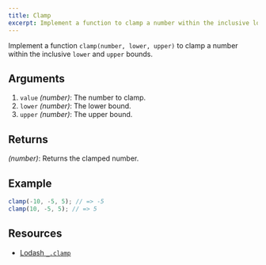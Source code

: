 ```yaml
---
title: Clamp
excerpt: Implement a function to clamp a number within the inclusive lower and upper bounds
---
```


Implement a function `clamp(number, lower, upper)` to clamp a number within the inclusive `lower` and `upper` bounds.

## Arguments

1. `value` _(number)_: The number to clamp.
1. `lower` _(number)_: The lower bound.
1. `upper` _(number)_: The upper bound.

## Returns

_(number)_: Returns the clamped number.

## Example

```js
clamp(-10, -5, 5); // => -5
clamp(10, -5, 5); // => 5
```

## Resources

- [Lodash `_.clamp`](https://lodash.com/docs/#clamp)
